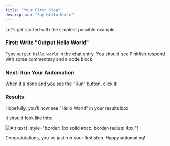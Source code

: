 ```yaml
---
title: "Your First Step"
description: "Say Hello World"
---
```


Let's get started with the simplest possible example.

### First: Write "Output Hello World"

Type `output hello world` in the chat entry. You should see Pinkfish respond with some commentary and a code block.

### Next: Run Your Automation

When it's done and you see the "Run" button, click it!

### Results

Hopefully, you'll now see "Hello World" in your results box.

It should look like this:

![Alt text](/images/examples/helloworld.2.png "hello world"){: style="border: 1px solid #ccc; border-radius: 4px;"}

Congratulations, you've just run your first step.
Happy automating!
